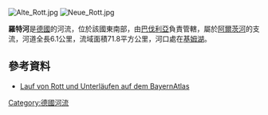{{Coord|47.84107|N|12.44562|E|display=title}}
[[Image:Alte_Rott.jpg|right]]
[[Image:Neue_Rott.jpg|right]]

'''羅特河'''是[[德國|德國]]的河流，位於該國東南部，由[[巴伐利亞|巴伐利亞]]負責管轄，屬於[[阿爾茨河|阿爾茨河]]的支流，河道全長6.1公里，流域面積71.8平方公里，河口處在[[基姆湖|基姆湖]]。

==參考資料==
* [https://geoportal.bayern.de/bayernatlas/index.html?X=5297422.14&Y=4533581.57&zoom=9&lang=de&topic=ba&bgLayer=tk&catalogNodes=122 Lauf von Rott und Unterläufen auf dem BayernAtlas] {{Wayback|url=https://geoportal.bayern.de/bayernatlas/index.html?X=5297422.14&Y=4533581.57&zoom=9&lang=de&topic=ba&bgLayer=tk&catalogNodes=122 |date=20170326050800 }}

{{Germany-geo-stub}}
[[Category:德國河流|Category:德國河流]]
